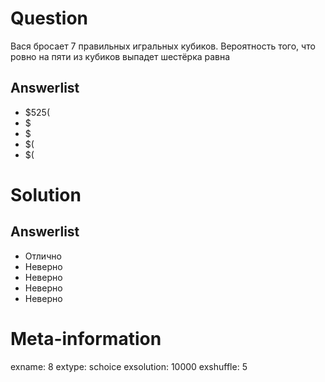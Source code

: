 Question
========
Вася бросает 7 правильных игральных кубиков. Вероятность того, что ровно на пяти из кубиков выпадет шестёрка равна
     

Answerlist
----------
*  $525\left(\frac1
*  $\frac7
*  $\frac525
*  $\left(\frac1
*  $\left(\frac1

Solution
========

Answerlist
----------
*  Отлично
*  Неверно
*  Неверно
*  Неверно
*  Неверно

Meta-information
================
exname: 8
extype: schoice
exsolution: 10000
exshuffle: 5
